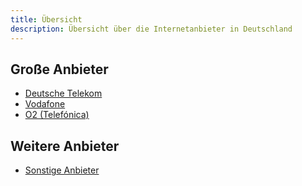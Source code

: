 ```yaml
---
title: Übersicht
description: Übersicht über die Internetanbieter in Deutschland
---
```


## Große Anbieter

- [Deutsche Telekom](1-telekom)
- [Vodafone](4-vodafone) 
- [O2 (Telefónica)](3-o2)

## Weitere Anbieter

- [Sonstige Anbieter](sonstige/)
